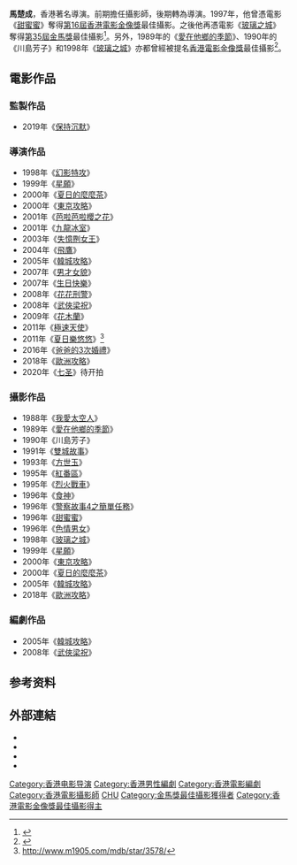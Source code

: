 {{藝人
|姓名 = 馬楚成
|類型 = 導演
|圖片 =
|圖片尺寸 =
|圖片簡介 =
|本名 =
|外文名 =
|外文 = 
|羅馬拼音 =
|英文名 = Jingle Ma
|暱稱 =
|其他藝名 =
|國籍 = {{CNHK}}
|民族 =
|籍貫 =
|出生日期 = {{birth date and age|1957|2|26}}
|出生地點 = {{HKG-1945}}
|逝世日期 =
|逝世地點 =
|職業 = 導演、攝影
|語言 = 
|教育程度 =
|宗教信仰 =
|配偶 =
|兒女 =
|父母 =
|音樂類型 =
|演奏樂器 =
|出道地點 =
|出道作 =
|出道日期 = {{start date and age|1984}}
|代表作 =
|活躍年代 = 1984年至今
|唱片公司 =
|經紀公司 = {{lang|en|Amazing Films}}
|網站 =
|相關團體 =
|獎項 =
|IMDb = 0155598
|現任成員 =
|過往成員 =
|音樂專輯 =
|電影 =
|主持節目 =
|電視劇 =
|廣播劇 =
|舞台劇 =
|書籍 =
}}
'''馬楚成'''{{BD|1957年|2月26日|||catIdx=M馬}}，香港著名導演。前期擔任攝影師，後期轉為導演。1997年，他曾憑電影《[[甜蜜蜜_(电影)|甜蜜蜜]]》奪得[[1997年香港電影金像獎|第16屆香港電影金像獎]]最佳攝影。之後他再憑電影《[[玻璃之城|玻璃之城]]》奪得[[第35屆金馬獎|第35屆金馬獎]]最佳攝影<ref>{{Cite web|title=馬楚成 香港電影導演大全 1979-2013|url=http://www.hkfilmdirectors.com/1979-2013/director.php?n=%E9%A6%AC%E6%A5%9A%E6%88%90|access-date=2022-04-12|work=香港電影導演大全 1979-2013|publisher=[[香港電影導演會|香港電影導演會]]}}</ref>。另外，1989年的《[[愛在他鄉的季節|愛在他鄉的季節]]》、1990年的《川島芳子》和1998年《[[玻璃之城|玻璃之城]]》亦都曾經被提名[[香港電影金像獎|香港電影金像獎]]最佳攝影<ref>{{Mtime people|892921}}</ref>。

==電影作品==
===監製作品===
*2019年《[[保持沉默|保持沉默]]》

===導演作品===
*1998年《[[幻影特攻|幻影特攻]]》
*1999年《[[星願|星願]]》
*2000年《[[:en:Summer_Holiday_(2000_film)|夏日的麼麼茶]]》
*2000年《[[東京攻略_(電影)|東京攻略]]》
*2001年《[[芭啦芭啦櫻之花|芭啦芭啦櫻之花]]》
*2001年《[[九龍冰室|九龍冰室]]》
*2003年《[[失憶𠝹女王|失憶𠝹女王]]》
*2004年《[[飛鷹|飛鷹]]》
*2005年《[[韓城攻略|韓城攻略]]》
*2007年《[[男才女貌|男才女貌]]》
*2007年《[[生日快樂|生日快樂]]》
*2008年《[[花花刑警|花花刑警]]》
*2008年《[[武俠梁祝|武俠梁祝]]》
*2009年《[[花木蘭_(2009年電影)|花木蘭]]》
*2011年《[[極速天使|極速天使]]》
*2011年《[[夏日樂悠悠|夏日樂悠悠]]》<ref>http://www.m1905.com/mdb/star/3578/</ref>
*2016年《[[爸爸的3次婚禮|爸爸的3次婚禮]]》
*2018年《[[歐洲攻略|歐洲攻略]]》
*2020年《[[七圣|七圣]]》待开拍

===攝影作品===
*1988年《[[我愛太空人|我愛太空人]]》
*1989年《[[愛在他鄉的季節|愛在他鄉的季節]]》
*1990年《川島芳子》
*1991年《[[雙城故事|雙城故事]]》
*1993年《[[方世玉|方世玉]]》
*1995年《[[紅番區|紅番區]]》
*1995年《[[烈火戰車_(1995年電影)|烈火戰車]]》
*1996年《[[食神_(電影)|食神]]》
*1996年《[[警察故事4之簡單任務|警察故事4之簡單任務]]》
*1996年《[[甜蜜蜜_(电影)|甜蜜蜜]]》
*1996年《[[色情男女|色情男女]]》
*1998年《[[玻璃之城|玻璃之城]]》
*1999年《[[星願|星願]]》
*2000年《[[東京攻略|東京攻略]]》
*2000年《[[夏日的麼麼茶|夏日的麼麼茶]]》
*2005年《[[韓城攻略|韓城攻略]]》
*2018年《[[歐洲攻略|歐洲攻略]]》

===編劇作品===
*2005年《[[韓城攻略|韓城攻略]]》
*2008年《[[武俠梁祝|武俠梁祝]]》

== 参考资料 ==
{{reflist}}

==外部連結==
*{{Sinaweibo|machucheng}}
*{{imdb name|0155598}}
*{{Hkmdb name|6182}}
*{{douban people|1280599|马楚成}}

{{金馬獎最佳攝影}}
{{香港電影金像獎最佳攝影|第16屆}}
{{Authority control}}
{{DEFAULTSORT:MA}}
[[Category:香港电影导演|Category:香港电影导演]]
[[Category:香港男性編劇|Category:香港男性編劇]]
[[Category:香港電影編劇|Category:香港電影編劇]]
[[Category:香港電影攝影師|Category:香港電影攝影師]]
[[Category:馬姓|CHU]]
[[Category:金馬獎最佳攝影獲得者|Category:金馬獎最佳攝影獲得者]]
[[Category:香港電影金像獎最佳攝影得主|Category:香港電影金像獎最佳攝影得主]]